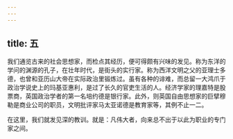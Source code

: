 ```yaml
---
---
---
```

title: 五
---



我们通览古来的社会思想家，而检点其经历，便可得颇有兴味的发见。称为东洋的学问的渊源的孔子，在壮年时代，是街头的实行家。称为西洋文明之父的亚理士多德，也曾和亚历山大帝在实际政治里锻炼过。虽有各种的诽难，而总留一大鸿爪于政治学说史上的玛基亚惠利，是过了长久的官吏生活的人。经济学家的理嘉特是股票商，英国政治学者的第一名培约德是银行家。此外，则英国自由思想家的巨擘穆勒是商业公司的职员，文明批评家马太亚诺德是教育家等，其例不止一二。

在这里，我们就发见深的教训。就是：凡伟大者，向来总不出于以此为职业的专门家之间。